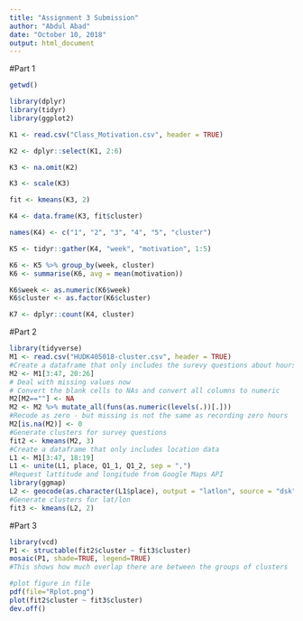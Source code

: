 ```yaml
---
title: "Assignment 3 Submission"
author: "Abdul Abad"
date: "October 10, 2018"
output: html_document
---
```

#Part 1

```r
getwd()
```

```r
library(dplyr)
library(tidyr)
library(ggplot2)
```

```r
K1 <- read.csv("Class_Motivation.csv", header = TRUE)
```

```r

K2 <- dplyr::select(K1, 2:6)
```

```r
K3 <- na.omit(K2)
```

```r

K3 <- scale(K3)
```

```r

fit <- kmeans(K3, 2)

```

```r
K4 <- data.frame(K3, fit$cluster)
```

```r

names(K4) <- c("1", "2", "3", "4", "5", "cluster")

```

```r
K5 <- tidyr::gather(K4, "week", "motivation", 1:5)
```

```r
K6 <- K5 %>% group_by(week, cluster)
K6 <- summarise(K6, avg = mean(motivation))
```

```r
K6$week <- as.numeric(K6$week)
K6$cluster <- as.factor(K6$cluster)
```

```r
K7 <- dplyr::count(K4, cluster)
```

#Part 2

```r
library(tidyverse)
M1 <- read.csv("HUDK405018-cluster.csv", header = TRUE)
#Create a dataframe that only includes the surevy questions about hours
M2 <- M1[3:47, 20:26]
# Deal with missing values now
# Convert the blank cells to NAs and convert all columns to numeric
M2[M2==""] <- NA
M2 <- M2 %>% mutate_all(funs(as.numeric(levels(.))[.]))
#Recode as zero - but missing is not the same as recording zero hours
M2[is.na(M2)] <- 0
#Generate clusters for survey questions
fit2 <- kmeans(M2, 3)
#Create a dataframe that only includes location data
L1 <- M1[3:47, 18:19]
L1 <- unite(L1, place, Q1_1, Q1_2, sep = ",")
#Request lattitude and longitude from Google Maps API
library(ggmap)
L2 <- geocode(as.character(L1$place), output = "latlon", source = "dsk")
#Generate clusters for lat/lon
fit3 <- kmeans(L2, 2)

```

#Part 3

```r
library(vcd)
P1 <- structable(fit2$cluster ~ fit3$cluster)
mosaic(P1, shade=TRUE, legend=TRUE) 
#This shows how much overlap there are between the groups of clusters

#plot figure in file
pdf(file="Rplot.png")
plot(fit2$cluster ~ fit3$cluster)
dev.off()
```